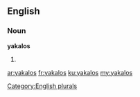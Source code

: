 ==English==

===Noun===
'''yakalos'''

# {{plural of|[[yakalo]]}}

[[Category:English plurals]]

[[ar:yakalos]]
[[fr:yakalos]]
[[ku:yakalos]]
[[my:yakalos]]